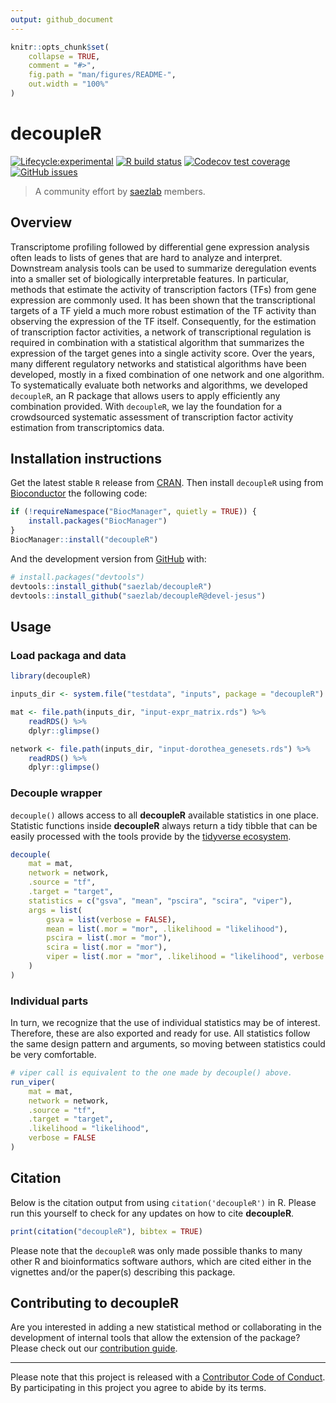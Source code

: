 ```yaml
---
output: github_document
---
```


<!-- README.md is generated from README.Rmd. Please edit that file -->

```r
knitr::opts_chunk$set(
    collapse = TRUE,
    comment = "#>",
    fig.path = "man/figures/README-",
    out.width = "100%"
)
```

# decoupleR

<!-- badges: start -->
[![Lifecycle:experimental](https://img.shields.io/badge/lifecycle-experimental-orange.svg)](https://www.tidyverse.org/lifecycle/#experimental)
[![R build status](https://github.com/saezlab/decoupleR/workflows/R-CMD-check-bioc/badge.svg)](https://github.com/saezlab/decoupleR/actions)
[![Codecov test coverage](https://codecov.io/gh/saezlab/decoupleR/branch/devel-jesus/graph/badge.svg)](https://codecov.io/gh/devel-jesus/decoupleR?branch=devel-jesus)
[![GitHub issues](https://img.shields.io/github/issues/saezlab/decoupleR)](https://github.com/saezlab/decoupleR/issues)
<!-- badges: end -->

> A community effort by [saezlab](http://saezlab.org) members.

## Overview

Transcriptome profiling followed by differential gene expression analysis often
leads to lists of genes that are hard to analyze and interpret.
Downstream analysis tools can be used to summarize deregulation events into a
smaller set of biologically interpretable features. In particular, methods that
estimate the activity of transcription factors (TFs) from gene expression are
commonly used. It has been shown that the transcriptional targets of a TF yield
a much more robust estimation of the TF activity than observing the expression
of the TF itself.  Consequently, for the estimation of transcription factor
activities, a network of transcriptional regulation is required in combination
with a statistical algorithm that summarizes the expression of the target genes
into a single activity score. Over the years, many different regulatory
networks and statistical algorithms have been developed, mostly in a fixed
combination of one network and one algorithm. To systematically evaluate both
networks and algorithms, we developed `decoupleR`, an R package that allows
users to apply efficiently any combination provided. With `decoupleR`,
we lay the foundation for a crowdsourced systematic assessment of transcription
factor activity estimation from transcriptomics data. 

## Installation instructions

Get the latest stable `R` release from
[CRAN](http://cran.r-project.org/). Then install `decoupleR` using from
[Bioconductor](http://bioconductor.org/) the following code:

```r
if (!requireNamespace("BiocManager", quietly = TRUE)) {
    install.packages("BiocManager")
}
BiocManager::install("decoupleR")
```

And the development version from [GitHub](https://github.com/) with:

```r
# install.packages("devtools")
devtools::install_github("saezlab/decoupleR")
devtools::install_github("saezlab/decoupleR@devel-jesus")
```

## Usage

### Load packaga and data

```r
library(decoupleR)

inputs_dir <- system.file("testdata", "inputs", package = "decoupleR")

mat <- file.path(inputs_dir, "input-expr_matrix.rds") %>%
    readRDS() %>%
    dplyr::glimpse()

network <- file.path(inputs_dir, "input-dorothea_genesets.rds") %>%
    readRDS() %>%
    dplyr::glimpse()
```

### Decouple wrapper

`decouple()` allows access to all **decoupleR** available statistics in one place.
Statistic functions inside **decoupleR** always return a tidy tibble that can be
easily processed with the tools provide by the [tidyverse ecosystem](https://www.tidyverse.org/).

```r
decouple(
    mat = mat,
    network = network,
    .source = "tf",
    .target = "target",
    statistics = c("gsva", "mean", "pscira", "scira", "viper"),
    args = list(
        gsva = list(verbose = FALSE),
        mean = list(.mor = "mor", .likelihood = "likelihood"),
        pscira = list(.mor = "mor"),
        scira = list(.mor = "mor"),
        viper = list(.mor = "mor", .likelihood = "likelihood", verbose = FALSE)
    )
)
```

### Individual parts

In turn, we recognize that the use of individual statistics may be of interest.
Therefore, these are also exported and ready for use. All statistics follow the
same design pattern and arguments, so moving between statistics could be very comfortable.

```r
# viper call is equivalent to the one made by decouple() above.
run_viper(
    mat = mat,
    network = network,
    .source = "tf",
    .target = "target",
    .likelihood = "likelihood",
    verbose = FALSE
)
```

## Citation

Below is the citation output from using `citation('decoupleR')` in R. Please
run this yourself to check for any updates on how to cite __decoupleR__.

```r
print(citation("decoupleR"), bibtex = TRUE)
```

Please note that the `decoupleR` was only made possible thanks to many other R
and bioinformatics software authors, which are cited either in the vignettes
and/or the paper(s) describing this package.

## Contributing to decoupleR

Are you interested in adding a new statistical method or collaborating in the development of internal tools that allow the extension of the package? Please check out our [contribution guide](https://saezlab.github.io/decoupleR/CONTRIBUTING.html).

---

Please note that this project is released with a [Contributor Code of Conduct](https://saezlab.github.io/decoupleR/CODE_OF_CONDUCT).
By participating in this project you agree to abide by its terms.
